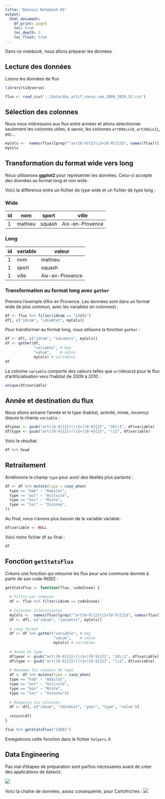 ```yaml
---
title: 'Dataviz Notebook #2'
output:
  html_document:
    df_print: paged
    toc: true
    toc_depth: 3
    toc_float: true
---
```

Dans ce notebook, nous allons préparer les données

## Lecture des données
Lisons les données de flux
```r
library(tidyverse)

flux <- read_csv("../data/obs_artif_conso_com_2009_2020_V2.csv")
```

## Sélection des colonnes
Nous nous intéressons aux flux entre années et allons sélectionner seulement les colonnes utiles, à savoir, les colonnes `art09mix10`, `art10mix11`, etc...
```r
myCols <-  names(flux)[grep("^art[0-9]{2}\\S+[0-9]{2}$", names(flux))]
myCols
```

## Transformation du format wide vers long
Nous utiliserons **ggplot2** pour représenter les données. Celui-ci accepte des données au format long et non wide.

Voici la différence entre un fichier de type wide et un fichier de type long :

### Wide

| id | nom | sport | ville | 
| -- | -- | -- | -- |
| 1 | mathieu | squash | Aix-en-Provence |

### Long

| id | variable | valeur |
| -- | -- | -- |
| 1 | nom | mathieu |
| 1 | sport | squash |
| 1 | ville | Aix-en-Provence |

### Transformation au format long avec `gather`
Prenons l'exemple d'Aix en Provence. Les données sont dans un format wide (le plus commun, avec les variables en colonnes) :
```r
df <- flux %>% filter(idcom == "13001")
df[, c("idcom", "idcomtxt", myCols)]

```

Pour transformer au format long, nous utilisons la fonction `gather` :
```r
df <- df[, c("idcom", "idcomtxt", myCols)]
df <- gather(df,
             "variable", # key
             "value",    # value
             myCols) # variables
df
```

La colonne `variable` comporte des valeurs telles que `art09hab10` pour le flux d'artificialisation vers l'habitat de 2009 à 2010 :
```r
unique(df$variable)
```

## Année et destination du flux
Nous allons extraire l'année et le type (habitat, activité, mixte, inconnu) depuis le champ ` variable` :
```r
df$year <- gsub("art([0-9]{2})(\\S+)[0-9]{2}", "20\\1", df$variable)
df$type <- gsub("art([0-9]{2})(\\S+)[0-9]{2}", "\\2", df$variable)
```

Voici le résultat:
```r
df %>% head
```

## Retraitement
Améliorons le champ `type` pour avoir des libellés plus parlants :
```r
df <- df %>% mutate(type = case_when(
  type == "hab" ~ "Habitat",
  type == "act" ~ "Activité",
  type == "mix" ~ "Mixte",
  type == "inc" ~ "Inconnu",
))
```

Au final, nous n'avons plus besoin de la variable variable :
```r
df$variable <- NULL
```

Voici notre fichier df au final :
```r
df
```

## Fonction `getStatsFlux`
Créons une fonction qui retourne les flux pour une commune donnée à partir de son code INSEE :
```r
getStatsFlux <- function(flux, codeInsee) {
  
  # Filtre par commune
  df <- flux %>% filter(idcom == codeInsee) 
  
  # Colonnes intéressantes
  myCols <-  names(flux)[grep("^art[0-9]{2}\\S+[0-9]{2}$", names(flux))]
  df <- df[, c("idcom", "idcomtxt", myCols)]
  
  # Long format
  df <- df %>% gather("variable", # key
                      "value",    # value
                      myCols) # variables
  
  # Année et type
  df$year <- gsub("art([0-9]{2})(\\S+)[0-9]{2}", "20\\1", df$variable)
  df$type <- gsub("art([0-9]{2})(\\S+)[0-9]{2}", "\\2", df$variable)
  
  # Renomme les valeurs de type
  df <- df %>% mutate(type = case_when(
  type == "hab" ~ "Habitat",
  type == "act" ~ "Activité",
  type == "mix" ~ "Mixte",
  type == "inc" ~ "Inconnu"))
  
  # Réagence les colonnes
  df <- df[, c("idcom", "idcomtxt", "year", "type", "value")]
  
  return(df)
}

flux %>% getStatsFlux("13001")
```

Enregistrons cette fonction dans le fichier `helpers.R`

## Data Engineering
Pas mal d'étapes de préparation sont parfois nécessaires avant de créer des applications de dataviz.

![](files/data-eng1.png)

Voici la chaîne de données, assez conséquente, pour Cartofriches :
![](files/data-eng2.png)

